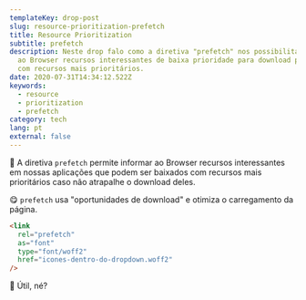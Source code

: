 ```yaml
---
templateKey: drop-post
slug: resource-prioritization-prefetch
title: Resource Prioritization
subtitle: prefetch
description: Neste drop falo como a diretiva "prefetch" nos possibilita informar
  ao Browser recursos interessantes de baixa prioridade para download paralelo
  com recursos mais prioritários.
date: 2020-07-31T14:34:12.522Z
keywords:
  - resource
  - prioritization
  - prefetch
category: tech
lang: pt
external: false
---
```


<Drop>

🤯 A diretiva `prefetch` permite informar ao Browser recursos interessantes em nossas aplicações que podem ser baixados com recursos mais prioritários caso não atrapalhe o download deles.

😋 `prefetch` usa "oportunidades de download" e otimiza o carregamento da página.

```html
<link
  rel="prefetch"
  as="font"
  type="font/woff2"
  href="icones-dentro-do-dropdown.woff2"
/>
```

💬 Útil, né?

</Drop>


